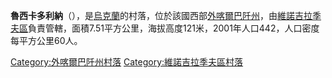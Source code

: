 {{coord|48|7|37|N|22|55|42|E|scale:30000|display=title}}

'''魯西卡多利納'''（{{lang-uk|Руська Долина}}），是[[烏克蘭|烏克蘭]]的村落，位於該國西部[[外喀爾巴阡州|外喀爾巴阡州]]，由[[維諾吉拉季夫區|維諾吉拉季夫區]]負責管轄，面積7.51平方公里，海拔高度121米，2001年人口442，人口密度每平方公里60人。

{{DEFAULTSORT:Руська Долина}}

[[Category:外喀爾巴阡州村落|Category:外喀爾巴阡州村落]]
[[Category:維諾吉拉季夫區村落|Category:維諾吉拉季夫區村落]]


{{Zakarpattia-geo-stub}}